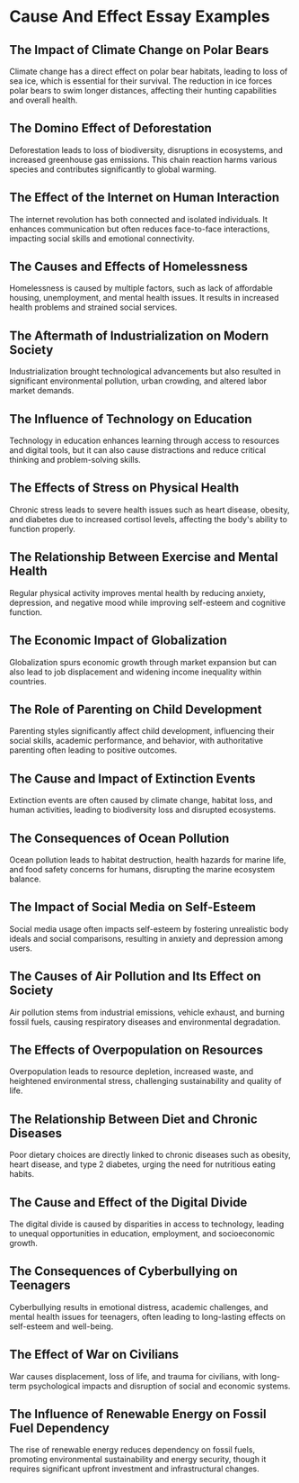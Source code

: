 # Cause And Effect Essay Examples


<div style={{ width: "100%", padding: 20, height: "70vh" }}>
  <Chat
    welcome={"Hi, Which kind of examples you want to discuss or get ?"}
    teacherName={"Alex"}
    systemPrompt={"Pls help this user find the essay examples he(she) wanted!"}
  />
</div>

## The Impact of Climate Change on Polar Bears

Climate change has a direct effect on polar bear habitats, leading to loss of sea ice, which is essential for their survival. The reduction in ice forces polar bears to swim longer distances, affecting their hunting capabilities and overall health.

## The Domino Effect of Deforestation

Deforestation leads to loss of biodiversity, disruptions in ecosystems, and increased greenhouse gas emissions. This chain reaction harms various species and contributes significantly to global warming.

## The Effect of the Internet on Human Interaction

The internet revolution has both connected and isolated individuals. It enhances communication but often reduces face-to-face interactions, impacting social skills and emotional connectivity.

## The Causes and Effects of Homelessness

Homelessness is caused by multiple factors, such as lack of affordable housing, unemployment, and mental health issues. It results in increased health problems and strained social services.

## The Aftermath of Industrialization on Modern Society

Industrialization brought technological advancements but also resulted in significant environmental pollution, urban crowding, and altered labor market demands.

## The Influence of Technology on Education

Technology in education enhances learning through access to resources and digital tools, but it can also cause distractions and reduce critical thinking and problem-solving skills.

## The Effects of Stress on Physical Health

Chronic stress leads to severe health issues such as heart disease, obesity, and diabetes due to increased cortisol levels, affecting the body's ability to function properly.

## The Relationship Between Exercise and Mental Health

Regular physical activity improves mental health by reducing anxiety, depression, and negative mood while improving self-esteem and cognitive function.

## The Economic Impact of Globalization

Globalization spurs economic growth through market expansion but can also lead to job displacement and widening income inequality within countries.

## The Role of Parenting on Child Development

Parenting styles significantly affect child development, influencing their social skills, academic performance, and behavior, with authoritative parenting often leading to positive outcomes.

## The Cause and Impact of Extinction Events

Extinction events are often caused by climate change, habitat loss, and human activities, leading to biodiversity loss and disrupted ecosystems.

## The Consequences of Ocean Pollution

Ocean pollution leads to habitat destruction, health hazards for marine life, and food safety concerns for humans, disrupting the marine ecosystem balance.

## The Impact of Social Media on Self-Esteem

Social media usage often impacts self-esteem by fostering unrealistic body ideals and social comparisons, resulting in anxiety and depression among users.

## The Causes of Air Pollution and Its Effect on Society

Air pollution stems from industrial emissions, vehicle exhaust, and burning fossil fuels, causing respiratory diseases and environmental degradation.

## The Effects of Overpopulation on Resources

Overpopulation leads to resource depletion, increased waste, and heightened environmental stress, challenging sustainability and quality of life.

## The Relationship Between Diet and Chronic Diseases

Poor dietary choices are directly linked to chronic diseases such as obesity, heart disease, and type 2 diabetes, urging the need for nutritious eating habits.

## The Cause and Effect of the Digital Divide

The digital divide is caused by disparities in access to technology, leading to unequal opportunities in education, employment, and socioeconomic growth.

## The Consequences of Cyberbullying on Teenagers

Cyberbullying results in emotional distress, academic challenges, and mental health issues for teenagers, often leading to long-lasting effects on self-esteem and well-being.

## The Effect of War on Civilians

War causes displacement, loss of life, and trauma for civilians, with long-term psychological impacts and disruption of social and economic systems.

## The Influence of Renewable Energy on Fossil Fuel Dependency

The rise of renewable energy reduces dependency on fossil fuels, promoting environmental sustainability and energy security, though it requires significant upfront investment and infrastructural changes.
